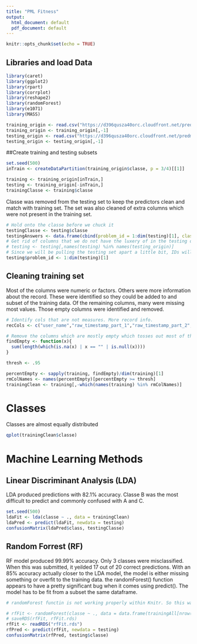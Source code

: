 ```yaml
---
title: "PML Fitness"
output:
  html_document: default
  pdf_document: default
---
```


```r
knitr::opts_chunk$set(echo = TRUE)
```


## Libraries and load Data
```r
library(caret)
library(ggplot2)
library(rpart)
library(corrplot)
library(reshape2)
library(randomForest)
library(e1071)
library(MASS)

training_origin <- read.csv("https://d396qusza40orc.cloudfront.net/predmachlearn/pml-training.csv", header = TRUE) #, stringsAsFactors = FALSE)
training_origin <- training_origin[,-1]
testing_origin <- read.csv("https://d396qusza40orc.cloudfront.net/predmachlearn/pml-testing.csv", header = TRUE) #, stringsAsFactors = FALSE)
testing_origin <- testing_origin[,-1]
```
##Create training and testing subsets
```r
set.seed(500)
inTrain <- createDataPartition(training_origin$classe, p = 3/4)[[1]]

training <- training_origin[inTrain,]
testing <- training_origin[-inTrain,]
trainingClasse <- training$classe
```
Classe was removed from the testing set to keep the predictors clean and match with training set. The set was also cleaned of extra columns which were not present in the training set.
```r
# Hold onto the classe before we chuck it
testingClasse <- testing$classe
testingAnswers <- data.frame(cbind(problem_id = 1:dim(testing)[1], classe = testingClasse))
# Get rid of columns that we do not have the luxery of in the testing data
# testing <- testing[,names(testing) %in% names(testing_origin)]
# Since we will be pulling the testing set apart a little bit, IDs will make rejoining easier
testing$problem_id <- 1:dim(testing)[1]
```

## Cleaning training set
Most of the columns were numeric or factors. Others were more information about the record. These were identified so they could be added to and subset of the training data. Of the remaining columns, many were missing most values. Those empty columns were identified and removed.
```r
# Identify cols that are not measures. More record info.
recCols <- c("user_name","raw_timestamp_part_1","raw_timestamp_part_2","cvtd_timestamp","new_window","num_window")

# Remove the columns which are mostly empty which tosses out most of the columns
findEmpty <- function(x){
  sum(length(which(is.na(x) | x == "" | is.null(x))))
}

thresh <- .95

percentEmpty <- sapply(training, findEmpty)/dim(training)[1]
rmColNames <- names(percentEmpty)[percentEmpty >= thresh]
trainingClean <- training[,-which(names(training) %in% rmColNames)]
```
# Classes
Classes are almost equally distributed
```r
qplot(trainingClean$classe)
```

# Machine Learning Methods
## Linear Discriminant Analysis (LDA)
LDA produced predictions with 82.1% accuracy. Classe B was the most difficult to predict and commonly confused with A and C.
```r
set.seed(500)
ldaFit <- lda(classe ~ ., data = trainingClean)
ldaPred <- predict(ldaFit, newdata = testing)
confusionMatrix(ldaPred$class, testingClasse)
```

## Random Forrest (RF)
RF model produced 99.99% accuracy. Only 3 classes were misclassified.
When this was submitted, it yeilded 17 out of 20 correct predictions. With an 85% accuracy actually closer to the LDA model, the model is either missing something or overfit to the training data. the randomForest() function appears to have a pretty significant bug when it comes using predict(). The model has to be fit from a subset the same dataframe.
```r

# randomForest functin is not working properly within Knitr. So this was done in R session, saved, and loaded

# rfFit <- randomForest(classe ~ ., data = data.frame(trainingAll[nrow(trainingClean),], classe = trainingClean$classe))
# saveRDS(rfFit, rfFit.rds)
rfFit <- readRDS("rfFit.rds")
rfPred <- predict(rfFit, newdata = testing)
confusionMatrix(rfPred, testing$classe)
```

